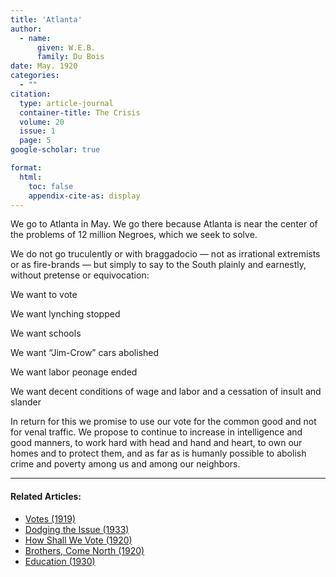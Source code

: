 ```yaml
---
title: 'Atlanta'
author:
  - name:
      given: W.E.B.
      family: Du Bois
date: May. 1920
categories: 
  - ""
citation: 
  type: article-journal
  container-title: The Crisis
  volume: 20
  issue: 1
  page: 5
google-scholar: true

format:
  html:
    toc: false
    appendix-cite-as: display
---
```


We go to Atlanta in May. We go there because Atlanta is near the center of the problems of 12 million Negroes, which we seek to solve.

We do not go truculently or with braggadocio --- not as irrational extremists or as fire-brands --- but simply to say to the South plainly and earnestly, without pretense or equivocation:

We want to vote

We want lynching stopped

We want schools

We want "Jim-Crow" cars abolished

We want labor peonage ended

We want decent conditions of wage and labor and a cessation of insult and slander

In return for this we promise to use our vote for the common good and not for venal traffic. We propose to continue to increase in intelligence and good manners, to work hard with head and hand and heart, to own our homes and to protect them, and as far as is humanly possible to abolish crime and poverty among us and among our neighbors.

<!-- Similar articles start here -->
<div  class="clear-wrap"></div>
<hr>
#### Related Articles:

* [Votes (1919)](/Volumes/19/02/votes.html)
* [Dodging the Issue (1933)](/Volumes/40/02/dodging_the_issue.html)
* [How Shall We Vote (1920)](/Volumes/20/05/how_shall_we_vote.html)
* [Brothers, Come North (1920)](/Volumes/19/03/brothers_come_north.html)
* [Education (1930)](/Volumes/37/02/education.html)

<!-- Similar articles end here -->